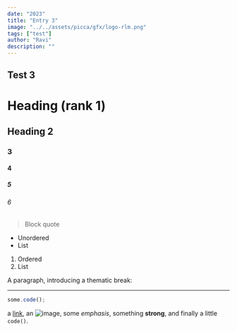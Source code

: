 ```yaml
---
date: "2023"
title: "Entry 3"
image: "../../assets/picca/gfx/logo-rlm.png"
tags: ["test"]
author: "Ravi"
description: ""
---
```


## Test 3

# Heading (rank 1)

## Heading 2

### 3

#### 4

##### 5

###### 6

> Block quote

- Unordered
- List

1. Ordered
2. List

A paragraph, introducing a thematic break:

---

```js
some.code();
```

a [link](https://example.com), an ![image](./image.png), some _emphasis_,
something **strong**, and finally a little `code()`.
